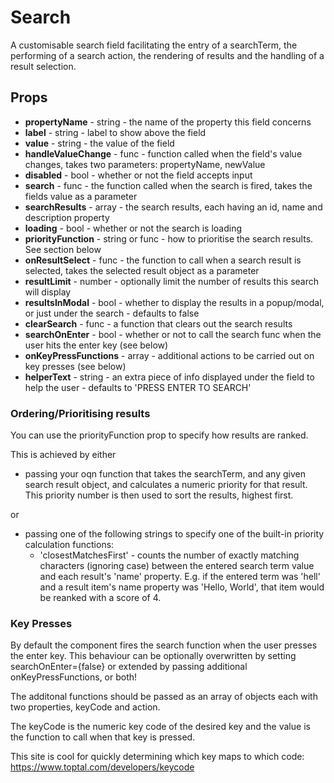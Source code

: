 # Search

A customisable search field facilitating the entry of a searchTerm, the performing of a search action, the rendering of results and the handling of a result selection.

## Props

- <b>propertyName</b> - string - the name of the property this field concerns
- <b>label</b> - string - label to show above the field
- <b>value</b> - string - the value of the field
- <b>handleValueChange</b> - func - function called when the field's value changes, takes two parameters: propertyName, newValue
- <b>disabled</b> - bool - whether or not the field accepts input
- <b>search</b> - func - the function called when the search is fired, takes the fields value as a parameter
- <b>searchResults</b> - array - the search results, each having an id, name and description property
- <b>loading</b> - bool - whether or not the search is loading
- <b>priorityFunction</b> - string or func - how to prioritise the search results. See section below
- <b>onResultSelect</b> - func - the function to call when a search result is selected, takes the selected result object as a parameter
- <b>resultLimit</b> - number - optionally limit the number of results this search will display
- <b>resultsInModal</b> - bool - whether to display the results in a popup/modal, or just under the search - defaults to false
- <b>clearSearch</b> - func - a function that clears out the search results
- <b>searchOnEnter</b> - bool - whether or not to call the search func when the user hits the enter key (see below)
- <b>onKeyPressFunctions</b> - array - additional actions to be carried out on key presses (see below)
- <b>helperText</b> - string - an extra piece of info displayed under the field to help the user - defaults to 'PRESS ENTER TO SEARCH'

### Ordering/Prioritising results
You can use the priorityFunction prop to specify how results are ranked. 

This is achieved by either
 - passing your oqn function that takes the searchTerm, and any given search result object, and calculates a numeric priority for that result. This priority number is then used to sort the results, highest first.

 or 

 - passing one of the following strings to specify one of the built-in priority calculation functions:
    - 'closestMatchesFirst' - counts the number of exactly matching characters (ignoring case) between the entered search term value and each result's 'name' property. E.g. if the entered term was 'hell' and a result item's name property was 'Hello, World', that item would be reanked with a score of 4.

### Key Presses

By default the component fires the search function when the user presses the enter key. This behaviour can be optionally overwritten by setting searchOnEnter={false} or extended by passing additional onKeyPressFunctions, or both!

The additonal functions should be passed as an array of objects each with two properties, keyCode and action. 

The keyCode is the numeric key code of the desired key and the value is the function to call when that key is pressed.

This site is cool for quickly determining which key maps to which code: https://www.toptal.com/developers/keycode
